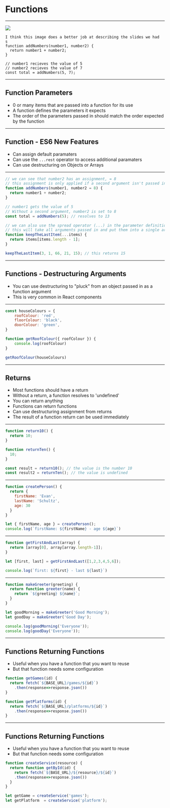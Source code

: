 
# Functions

---

<Image src="./images/functions-visualized.jpg" size="85vw"/>

```notes
I think this image does a better job at describing the slides we had 
s
function addNumbers(number1, number2) {
  return number1 + number2;
}

// number1 recieves the value of 5
// number2 recieves the value of 7
const total = addNumbers(5, 7);
```
---
## Function Parameters

- 0 or many items that are passed into a function for its use
- A function defines the parameters it expects
- The order of the parameters passed in should match the order expected by the function

---


## Function - ES6 New Features 

- Can assign default paramaters 
- Can use the `...rest` operator to access additional paramaters 
- Can use destructuring on Objects or Arrays 

---


```javascript
// we can see that number2 has an assignment, = 8
// this assignment is only applied if a second argument isn't passed in
function addNumbers(number1, number2 = 8) {
  return number1 + number2;
}

// number1 gets the value of 5
// Without a second argument, number2 is set to 8
const total = addNumbers(5); // resolves to 13

// we can also use the spread operator (...) in the parameter definition
// this will take all arguments passed in and put them into a single array
function keepTheLastItem(...items) {
  return items[items.length - 1];
}

keepTheLastItem(3, 1, 66, 21, 15); // this returns 15
```

---

## Functions - Destructuring Arguments

- You can use destructuring to "pluck" from an object passed in as a function argument
- This is very common in React components

---


```javascript Assignment with Objects in Functions
const houseColours = {
    roofColour: 'red',
    floorColour: 'black',
    doorColour: 'green',
}

function getRoofColour({ roofColour }) {
    console.log(roofColour)
}

getRoofColour(houseColours)
```

---

## Returns

- Most functions should have a return
- Without a return, a function resolves to 'undefined'
- You can return anything
- Functions can return functions
- Can use destructuring assignment from returns 
- The result of a function return can be used immediately

---

```javascript
function return10() {
  return 10;
}

function returnTen() {
  10;
}

const result = return10(); // the value is the number 10
const result2 = returnTen(); // the value is undefined
```

---

```javascript Returns - Object Destructuring Assignment
function createPerson() {
  return {
    firstName: 'Evan',
    lastName: 'Schultz',
    age: 30
  }
}

let { firstName, age } = createPerson();
console.log(`firstName: ${firstName} - age ${age}`)
```
---

```javascript Returns - Array Destructuring Assignment
function getFirstAndLast(array) {
  return [array[0], array[array.length-1]];
}

let [first, last] = getFirstAndLast([1,2,3,4,5,6]);

console.log(`first: ${first} - last ${last}`)
```
---

```javascript Returns - Returning Functions 
function makeGreeter(greeting) {
  return function greeter(name) {
    return `${greeting} ${name}`;
  }
}

let goodMorning = makeGreeter('Good Morning');
let goodDay = makeGreeter('Good Day');

console.log(goodMorning('Everyone'));
console.log(goodDay('Everyone'));
```
---
## Functions Returning Functions 

- Useful when you have a function that you want to reuse
- But that function needs some configuration 

```javascript
function getGames(id) {
  return fetch(`${BASE_URL}/games/${id}`)
    .then(response=>response.json())
}

function getPlatforms(id) {
  return fetch(`${BASE_URL}/platforms/${id}`)
    .then(response=>response.json())
}
```
---
## Functions Returning Functions 

- Useful when you have a function that you want to reuse
- But that function needs some configuration 

```javascript
function createService(resource) {
  return function getById(id) {
    return fetch(`${BASE_URL}/${resource}/${id}`)
    .then(response=>response.json())
  }
}

let getGame = createService('games');
let getPlatform  = createService('platform');

```


